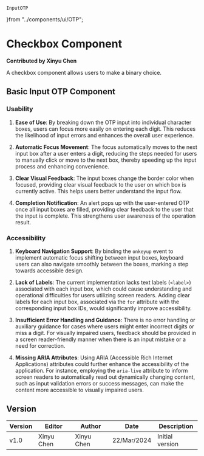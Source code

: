     InputOTP
}from "../components/ui/OTP";

# Checkbox Component

**Contributed by Xinyu Chen**

A checkbox component allows users to make a binary choice.

## Basic Input OTP Component
<InputOTP />


### Usability

1. **Ease of Use**: By breaking down the OTP input into individual character boxes, users can focus more easily on entering each digit. This reduces the likelihood of input errors and enhances the overall user experience.

2. **Automatic Focus Movement**: The focus automatically moves to the next input box after a user enters a digit, reducing the steps needed for users to manually click or move to the next box, thereby speeding up the input process and enhancing convenience.

3. **Clear Visual Feedback**: The input boxes change the border color when focused, providing clear visual feedback to the user on which box is currently active. This helps users better understand the input flow.

4. **Completion Notification**: An alert pops up with the user-entered OTP once all input boxes are filled, providing clear feedback to the user that the input is complete. This strengthens user awareness of the operation result.

### Accessibility

1. **Keyboard Navigation Support**: By binding the `onkeyup` event to implement automatic focus shifting between input boxes, keyboard users can also navigate smoothly between the boxes, marking a step towards accessible design.

2. **Lack of Labels**: The current implementation lacks text labels (`<label>`) associated with each input box, which could cause understanding and operational difficulties for users utilizing screen readers. Adding clear labels for each input box, associated via the `for` attribute with the corresponding input box IDs, would significantly improve accessibility.

3. **Insufficient Error Handling and Guidance**: There is no error handling or auxiliary guidance for cases where users might enter incorrect digits or miss a digit. For visually impaired users, feedback should be provided in a screen reader-friendly manner when there is an input mistake or a need for correction.

4. **Missing ARIA Attributes**: Using ARIA (Accessible Rich Internet Applications) attributes could further enhance the accessibility of the application. For instance, employing the `aria-live` attribute to inform screen readers to automatically read out dynamically changing content, such as input validation errors or success messages, can make the content more accessible to visually impaired users.


## Version
| Version | Editor | Author | Date | Description |
| ---- | ---- | ---- | ---- | ---- |
| v1.0 | Xinyu Chen | Xinyu Chen | 22/Mar/2024 | Initial version |